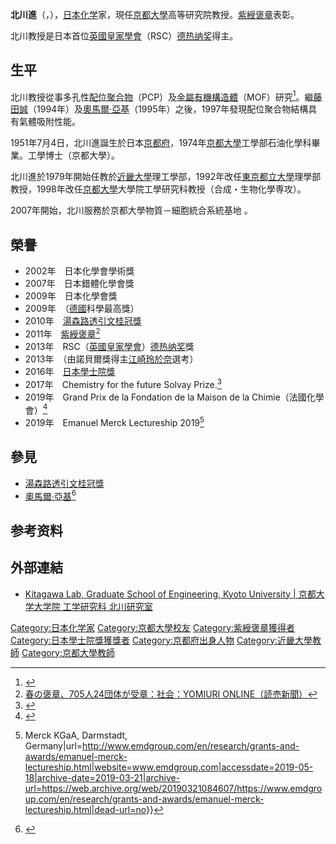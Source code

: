 {{Infobox scientist
| name              = 北川進<br><small>北川 進（きたがわ すすむ）</small>
| image             = Susumu_Kitagawa_cropped_Susumu_Kitagawa_20191212.jpg
| image_size        = 
| alt               = 
| caption           = 
| birth_date        = {{Birth date and age|1951|7|4|y}}
| birth_place       = [[日本|日本]]
| death_date        = <!-- {{Death date and age|YYYY|MM|DD|YYYY|MM|DD}} (death date then birth date) -->
| death_place       = 
| residence         = 日本[[京都|京都]]
| citizenship       = 
| nationality       = {{JPN}}
| fields            = [[化學|化學]]
| workplaces        = [[京都大學|京都大學]]<br/>[[近畿大學|近畿大學]]<br/>[[東京都立大學|東京都立大學]]
| alma_mater        = 京都大學
| doctoral_advisor  = 
| academic_advisors = 
| doctoral_students = 
| notable_students  = 
| known_for         = 多孔[[配位聚合物|配位聚合物]]（PCP）及[[金屬有機構造體|金屬有機構造體]]（MOF）
| author_abbrev_bot = 
| author_abbrev_zoo = 
| influences        = 
| influenced        = 
| awards            = {{link-ja|洪堡研究獎|フンボルト賞}}<br>[[湯森路透引文桂冠獎|湯森路透引文桂冠獎]]<br>[[紫綬褒章|紫綬褒章]]<br>RSC[[德热纳奖|德热纳奖]]<br>[[日本學士院獎|日本學士院獎]]
| signature         = 
| signature_alt     = 
| footnotes         = 
}}
'''北川進'''（{{jpn|j=北川 進|hg=きたがわ すすむ|rm=Kitagawa Susumu|f=h}}，{{bd|1951年|7月4日|||Kitagawa Susumu}}），[[日本|日本]][[化学|化学]]家，現任[[京都大學|京都大學]]高等研究院教授。[[紫綬褒章|紫綬褒章]]表彰。

北川教授是日本首位[[英國皇家學會|英國皇家學會]]（RSC）[[德热纳奖|德热纳奖]]得主。

== 生平 ==
北川教授從事多孔性[[配位聚合物|配位聚合物]]（PCP）及[[金屬有機構造體|金屬有機構造體]]（MOF）研究<ref>{{Cite web |url=http://www.pm.rub.de/pm2008/msg00302.htm |title=Presseinformation der Ruhr-Universität Bochum zu einem Vortrag von Kitagawa, 29. September 2008 |accessdate=2014-06-09 |archive-date=2013-10-14 |archive-url=https://web.archive.org/web/20131014070859/http://www.pm.rub.de/pm2008/msg00302.htm |dead-url=no }}</ref>。繼[[藤田誠|藤田誠]]（1994年）及[[奧馬爾·亞基|奧馬爾·亞基]]（1995年）之後，1997年發現配位聚合物結構具有氣體吸附性能。

1951年7月4日，北川進誕生於日本[[京都府|京都府]]，1974年[[京都大學|京都大學]]工學部石油化學科畢業。工學博士（京都大學）。

北川進於1979年開始任教於[[近畿大學|近畿大學]]理工學部，1992年改任[[東京都立大學|東京都立大學]]理學部教授，1998年改任[[京都大學|京都大學]]大學院工學研究科教授（合成・生物化學専攻）。

2007年開始，北川服務於京都大學物質－細胞統合系統基地 。

==榮譽==
*2002年　日本化學會學術獎
*2007年　日本錯體化學會獎
*2009年　日本化學會獎
*2009年　{{link-ja|洪堡獎|フンボルト賞}}（[[德國|德國]]科學最高獎）
*2010年　[[湯森路透引文桂冠獎|湯森路透引文桂冠獎]]
*2011年　[[紫綬褒章|紫綬褒章]]<ref>[http://www.yomiuri.co.jp/national/news/20110614-OYT1T01190.htm 春の褒章、705人24団体が受章：社会：YOMIURI ONLINE（読売新聞）]</ref>
*2013年　RSC（[[英國皇家學會|英國皇家學會]]）[[德热纳奖|德热纳奖]]獎
*2013年　{{link-ja|江崎玲於奈獎|江崎玲於奈賞}}（由諾貝爾獎得主[[江崎玲於奈|江崎玲於奈]]選考）
*2016年　[[日本學士院獎|日本學士院獎]]
*2017年　Chemistry for the future Solvay Prize.<ref>{{cite web|url=http://www.solvay.com/en/company/innovation/solvay-prize/2017-prize/index.html|title=The 2017 Prize - Solvay|website=Solvay.com|accessdate=12 October 2017|archive-url=https://web.archive.org/web/20180628204946/https://www.solvay.com/en/company/innovation/solvay-prize/2017-prize/index.html|archive-date=2018-06-28|dead-url=yes}}</ref>
*2019年　Grand Prix de la Fondation de la Maison de la Chimie（法國化學會）<ref>{{Cite web|title=Les lauréats de l'année|url=https://actions.maisondelachimie.com/les-prix-de-la-fondation/grand-prix-de-la-fondation/les-laureats-de-lannee/|website=Actions|accessdate=2019-05-18|language=fr|archive-date=2019-05-18|archive-url=https://web.archive.org/web/20190518100524/https://actions.maisondelachimie.com/les-prix-de-la-fondation/grand-prix-de-la-fondation/les-laureats-de-lannee/|dead-url=no}}</ref>
*2019年　Emanuel Merck Lectureship 2019<ref>{{Cite web|title=Emanuel Merck Lectureship - Research {{!}} Merck KGaA, Darmstadt, Germany|url=http://www.emdgroup.com/en/research/grants-and-awards/emanuel-merck-lectureship.html|website=www.emdgroup.com|accessdate=2019-05-18|archive-date=2019-03-21|archive-url=https://web.archive.org/web/20190321084607/https://www.emdgroup.com/en/research/grants-and-awards/emanuel-merck-lectureship.html|dead-url=no}}</ref>

== 參見 ==
*[[湯森路透引文桂冠獎|湯森路透引文桂冠獎]]
*[[奧馬爾·亞基|奧馬爾·亞基]]<ref>{{Cite web |url=http://ip-science.thomsonreuters.jp/interview/kitagawa/ |title=多孔性材料の技術革新と実用化への道 － トムソン・ロイター |accessdate=2014-10-07 |archive-date=2014-10-10 |archive-url=https://web.archive.org/web/20141010012155/http://ip-science.thomsonreuters.jp/interview/kitagawa/ |dead-url=no }}</ref>

== 参考资料 ==
{{reflist}}

== 外部連結 ==
*[http://www.sbchem.kyoto-u.ac.jp/kitagawa-lab/ Kitagawa Lab, Graduate School of Engineering, Kyoto University | 京都大学大学院 工学研究科 北川研究室]{{Wayback|url=http://www.sbchem.kyoto-u.ac.jp/kitagawa-lab/ |date=20140224211025 }}

{{Authority control}}
{{DEFAULTSORT:Kitagawa Susumu}}
[[Category:日本化学家|Category:日本化学家]]
[[Category:京都大學校友|Category:京都大學校友]]
[[Category:紫綬褒章獲得者|Category:紫綬褒章獲得者]]
[[Category:日本學士院獎獲獎者|Category:日本學士院獎獲獎者]]
[[Category:京都府出身人物|Category:京都府出身人物]]
[[Category:近畿大學教師|Category:近畿大學教師]]
[[Category:京都大學教師|Category:京都大學教師]]